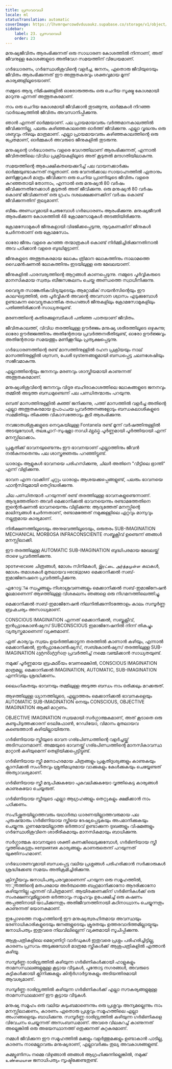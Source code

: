 ```yaml
---
title: പ്രസവാവധി
locale: ml
statusTranslation: automatic
coverImage: https://lhvmrqwrcowdvduuaukz.supabase.co/storage/v1/object/public/strapi-uploads/small_cover-educacion-fundamental.webp-2d51a7828a2b1309555be27f7e2a61a0.webp
sidebar:
    label: 23. പ്രസവാവധി
    order: 23
---
```

മനുഷ്യജീവിതം ആരംഭിക്കുന്നത് ഒരു സാധാരണ കോശത്തിൽ നിന്നാണ്, അത് ജീവനുള്ള കോശങ്ങളുടെ അതിവേഗ സമയത്തിന് വിധേയമാണ്.

ഗർഭധാരണം, ഗർഭസ്ഥശിശുവിന്റെ വളർച്ച, ജനനം, ഏതൊരു ജീവിയുടെയും ജീവിതം ആരംഭിക്കുന്നത് ഈ അത്ഭുതകരവും ശക്തവുമായ മൂന്ന് കാര്യങ്ങളിലൂടെയാണ്.

നമ്മുടെ ആദ്യ നിമിഷങ്ങളിൽ ഓരോരുത്തരും ഒരു ചെറിയ സൂക്ഷ്മ കോശമായി മാറുന്നു എന്നത് അത്ഭുതകരമാണ്.

നാം ഒരു ചെറിയ കോശമായി ജീവിക്കാൻ തുടങ്ങുന്നു, ഓർമ്മകൾ നിറഞ്ഞ വാർദ്ധക്യത്തിൽ ജീവിതം അവസാനിപ്പിക്കുന്നു.

ഞാൻ എന്നത് ഓർമ്മയാണ്. പല പ്രായമായവരും വർത്തമാനകാലത്തിൽ ജീവിക്കുന്നില്ല, പലരും കഴിഞ്ഞകാലത്തെ ഓർത്ത് ജീവിക്കുന്നു. എല്ലാ വൃദ്ധനും ഒരു ശബ്ദവും നിഴലും മാത്രമാണ്. എല്ലാ പ്രായമായവരും കഴിഞ്ഞകാലത്തിന്റെ ഒരു പ്രേതമാണ്, ഓർമ്മകൾ അവരുടെ ജീനുകളിൽ തുടരുന്നു.

മനുഷ്യന്റെ ഗർഭധാരണം വളരെ വേഗത്തിലാണ് ആരംഭിക്കുന്നത്, എന്നാൽ ജീവിതത്തിലെ വിവിധ പ്രക്രിയകളിലൂടെ അത് കൂടുതൽ മന്ദഗതിയിലാകുന്നു.

സമയത്തിന്റെ ആപേക്ഷികതയെക്കുറിച്ച് പല വായനക്കാർക്കും ഓർമ്മയുണ്ടാകുന്നത് നല്ലതാണ്. ഒരു വേനൽക്കാല സായാഹ്നത്തിൽ ഏതാനും മണിക്കൂറുകൾ മാത്രം ജീവിക്കുന്ന ഒരു ചെറിയ പ്രാണിയുടെ ജീവിതം വളരെ കുറഞ്ഞതായി തോന്നാം, എന്നാൽ ഒരു മനുഷ്യൻ 80 വർഷം ജീവിക്കുന്നതിനേക്കാൾ കൂടുതൽ അത് ജീവിക്കുന്നു. ഒരു മനുഷ്യൻ 80 വർഷം കൊണ്ട് ജീവിക്കുന്നത് ഒരു ഗ്രഹം ദശലക്ഷക്കണക്കിന് വർഷം കൊണ്ട് ജീവിക്കുന്നതിന് തുല്യമാണ്.

ബീജം അണ്ഡവുമായി ചേരുമ്പോൾ ഗർഭധാരണം ആരംഭിക്കുന്നു. മനുഷ്യജീവൻ ആരംഭിക്കുന്ന കോശത്തിൽ 48 ക്രോമസോമുകൾ അടങ്ങിയിരിക്കുന്നു.

ക്രോമസോമുകൾ ജീനുകളായി വിഭജിക്കപ്പെടുന്നു, നൂറുകണക്കിന് ജീനുകൾ ചേർന്നതാണ് ഒരു ക്രോമസോം.

ഓരോ ജീനും വളരെ കുറഞ്ഞ തന്മാത്രകൾ കൊണ്ട് നിർമ്മിച്ചിരിക്കുന്നതിനാൽ അവ പഠിക്കാൻ വളരെ ബുദ്ധിമുട്ടാണ്.

ജീനുകളുടെ അത്ഭുതകരമായ ലോകം ത്രിമാന ലോകത്തിനും നാലാമത്തെ ഡൈമൻഷണൽ ലോകത്തിനും ഇടയിലുള്ള ഒരു മേഖലയാണ്.

ജീനുകളിൽ പാരമ്പര്യത്തിന്റെ ആറ്റങ്ങൾ കാണപ്പെടുന്നു. നമ്മുടെ പൂർവ്വികരുടെ മാനസികമായ സ്വത്വം ബീജസങ്കലനം ചെയ്ത അണ്ഡത്തെ സ്വാധീനിക്കുന്നു.

വൈദ്യുത സാങ്കേതികവിദ്യയുടെയും ആറ്റോമിക് സയൻസിന്റെയും ഈ കാലഘട്ടത്തിൽ, ഒരു പൂർവ്വികൻ അവന്റെ അവസാന ശ്വാസം എടുക്കുമ്പോൾ ഉണ്ടാകുന്ന വൈദ്യുതകാന്തിക തരംഗങ്ങൾ ജീനുകളിലും ക്രോമസോമുകളിലും പതിഞ്ഞിരിക്കാൻ സാധ്യതയുണ്ട്.

മരണത്തിന്റെ കുതിരക്കുളമ്പടികൾ പതിഞ്ഞ പാതയാണ് ജീവിതം.

ജീവിതകാലത്ത്, വിവിധ തരത്തിലുള്ള ഊർജ്ജം മനുഷ്യ ശരീരത്തിലൂടെ ഒഴുകുന്നു; ഓരോ ഊർജ്ജത്തിനും അതിന്റേതായ പ്രവർത്തനരീതിയുണ്ട്, ഓരോ ഊർജ്ജവും അതിന്റേതായ സമയത്തും മണിക്കൂറിലും പ്രത്യക്ഷപ്പെടുന്നു.

ഗർഭധാരണത്തിന്റെ രണ്ട് മാസത്തിനുള്ളിൽ ദഹന പ്രക്രിയയും നാല് മാസത്തിനുള്ളിൽ ശ്വസന, പേശീ systemങ്ങളുമായി ബന്ധപ്പെട്ട ചലനശേഷിയും സജീവമാകുന്നു.

എല്ലാത്തിന്റെയും ജനനവും മരണവും ശാസ്ത്രീയമായി കാണുന്നത് അത്ഭുതകരമാണ്.

മനുഷ്യശിശുവിന്റെ ജനനവും വിദൂര ബഹിരാകാശത്തിലെ ലോകങ്ങളുടെ ജനനവും തമ്മിൽ അടുത്ത ബന്ധമുണ്ടെന്ന് പല പണ്ഡിതന്മാരും പറയുന്നു.

ഒമ്പത് മാസത്തിനുള്ളിൽ കുഞ്ഞ് ജനിക്കുന്നു, പത്ത് മാസത്തിൽ വളർച്ച അതിന്റെ എല്ലാ അത്ഭുതകരമായ ഉപാപചയ പ്രവർത്തനങ്ങളോടും ബന്ധകലാശികളുടെ സമമിതിയും തികഞ്ഞ വികാസത്തോടും കൂടി ആരംഭിക്കുന്നു.

നവജാതശിശുക്കളുടെ നെറുകയിലുള്ള Fontanela രണ്ട് മൂന്ന് വർഷത്തിനുള്ളിൽ അടയുമ്പോൾ, തലച്ചോറ്-സുഷുമ്നാ നാഡി వ్యవస్థ പൂർണ്ണമായി പൂർത്തിയായി എന്ന് മനസ്സിലാക്കാം.

പ്രകൃതിക്ക് ഭാവനയുണ്ടെന്നും ഈ ഭാവനയാണ് എല്ലാത്തിനും ജീവൻ നൽകുന്നതെന്നും പല ശാസ്ത്രജ്ഞരും പറഞ്ഞിട്ടുണ്ട്.

ധാരാളം ആളുകൾ ഭാവനയെ പരിഹസിക്കുന്നു, ചിലർ അതിനെ "വീട്ടിലെ ഭ്രാന്തി" എന്ന് വിളിക്കുന്നു.

ഭാവന എന്ന വാക്കിന് ചുറ്റും ധാരാളം ആശയക്കുഴപ്പങ്ങളുണ്ട്, പലരും ഭാവനയെ ഫാന്റസിയുമായി തെറ്റിദ്ധരിക്കുന്നു.

ചില പണ്ഡിതന്മാർ പറയുന്നത് രണ്ട് തരത്തിലുള്ള ഭാവനകളുണ്ടെന്നാണ്. ആദ്യത്തേതിനെ അവർ മെക്കാനിക്കൽ ഭാവനയെന്നും രണ്ടാമത്തേതിനെ ഇന്റെൻഷണൽ ഭാവനയെന്നും വിളിക്കുന്നു: ആദ്യത്തേത് മനസ്സിന്റെ മാലിന്യങ്ങൾ ചേർന്നതാണ്, രണ്ടാമത്തേത് നമുക്കുള്ളിലെ ഏറ്റവും മാന്യവും നല്ലതുമായ കാര്യമാണ്.

നിരീക്ഷണത്തിലൂടെയും അനുഭവത്തിലൂടെയും, ഒരുതരം SUB-IMAGINATION MECHANICAL MORBOSA INFRACONSCIENTE സബ്ജക്റ്റീവ് ഉണ്ടെന്ന് ഞങ്ങൾ മനസ്സിലാക്കി.

ഈ തരത്തിലുള്ള AUTOMATIC SUB-IMAGINATION ബുദ്ധിപരമായ മേഖലയ്ക്ക് താഴെ പ്രവർത്തിക്കുന്നു.

эротические ചിത്രങ്ങൾ, മോശം സിനിമകൾ, இரட்டை அர்த்தமுள்ள കഥകൾ, മോശം തമാശകൾ മുതലായവ несвідомо മെക്കാനിക്കൽ സബ്-ഇമാജിനേഷനെ പ്രവർത്തിപ്പിക്കുന്നു.

എറോട്ടிக் സ്വപ്നങ്ങളും നിശാശ്രവണങ്ങളും മെക്കാനിക്കൽ സബ്-ഇമാജിനേഷൻ മൂലമാണെന്ന് ആഴത്തിലുള്ള വിശകലനം ഞങ്ങളെ ഒരു നിഗമനത്തിലെത്തിച്ചു.

മെക്കാനിക്കൽ സബ്-ഇമാജിനേഷൻ നിലനിൽക്കുന്നിടത്തോളം കാലം സമ്പൂർണ്ണ ബ്രഹ്മചര്യം അസാധ്യമാണ്.

CONSCIOUS IMAGINATION എന്നത് മെക്കാനിക്കൽ, സബ്ജക്റ്റീവ്, ഇൻഫ്രാകോൺഷ്യസ് SUBCONSCIOUS ഇമാജിനേഷനിൽ നിന്ന് തികച്ചും വ്യത്യസ്തമാണെന്ന് വ്യക്തമാണ്.

ഏത് കാര്യവും സ്വയം ഉയർത്തിക്കാട്ടുന്ന തരത്തിൽ കാണാൻ കഴിയും, എന്നാൽ മെക്കാനിക്കൽ, ഇൻഫ്രാകോൺഷ്യസ്, സബ്കോൺഷ്യസ് തരത്തിലുള്ള SUB-IMAGINATION ავტომატურად പ്രവർത്തിച്ച് നമ്മെ വഞ്ചിക്കാൻ സാധ്യതയുണ്ട്.

നമുക്ക് പൂർണ്ണമായ ബ്രഹ്മచర్യം വേണമെങ്കിൽ, CONSCIOUS IMAGINATION മാത്രമല്ല, മെക്കാനിക്കൽ IMAGINATION, AUTOMATIC, SUB-IMAGINATION എന്നിവയും ശ്രദ്ധിക്കണം.

ലൈംഗികതയും ഭാവനയും തമ്മിലുള്ള അടുത്ത ബന്ധം നാം ഒരിക്കലും മറക്കരുത്.

ആഴത്തിലുള്ള ധ്യാനത്തിലൂടെ, എല്ലാത്തരം മെക്കാനിക്കൽ ഭാവനകളെയും AUTOMATIC SUB-IMAGINATION നെയും CONSCIOUS, OBJECTIVE IMAGINATION ആക്കി മാറ്റണം.

OBJECTIVE IMAGINATION സ്വയമായി സർഗ്ഗാത്മകമാണ്, അത് കൂടാതെ ഒരു കണ്ടുപിടുത്തക്കാരന് ടെലിഫോൺ, റേഡിയോ, വിമാനം മുതലായവ കണ്ടെത്താൻ കഴിയില്ലായിരുന്നു.

ഗർഭിണിയായ സ്ത്രീയുടെ ഭാവന ഗര്ഭപിണ്ഡത്തിന്റെ വളർച്ചയ്ക്ക് അടിസ്ഥാനമാണ്. അമ്മയുടെ ഭാവനയ്ക്ക് ഗര്ഭപിണ്ഡത്തിന്റെ മാനസികാവസ്ഥ മാറ്റാൻ കഴിയുമെന്ന് തെളിയിക്കപ്പെട്ടിട്ടുണ്ട്.

ഗർഭിണിയായ സ്ത്രീ മനോഹരമായ ചിത്രങ്ങളും പ്രകൃതിദൃശ്യങ്ങളും കാണുകയും ക്ലാസിക്കൽ സംഗീതവും ശ്രുതിമധുരമായ വാക്കുകളും കേൾക്കുകയും ചെയ്യേണ്ടത് അത്യാവശ്യമാണ്.

ഗർഭിണിയായ സ്ത്രീ മദ്യപിക്കുകയോ പുകവലിക്കുകയോ വൃത്തികെട്ട കാര്യങ്ങൾ കാണുകയോ ചെയ്യരുത്.

ഗർഭിണിയായ സ്ത്രീയുടെ എല്ലാ ആഗ്രഹങ്ങളും തെറ്റുകളും ക്ഷമിക്കാൻ നാം പഠിക്കണം.

സഹിഷ്ണുതയില്ലാത്തവരും യഥാർത്ഥ ധാരണയില്ലാത്തവരുമായ പല പുരുഷന്മാരും ഗർഭിണിയായ സ്ത്രീയെ ദേഷ്യപ്പെടുകയും അപമാനിക്കുകയും ചെയ്യുന്നു. ഗുണമേന്മയില്ലാത്ത ഭർത്താവ് ഉണ്ടാക്കുന്ന ദുഃഖങ്ങളും വിഷമങ്ങളും ഗർഭസ്ഥശിശുവിനെ ശാരീരികമായും മാനസികമായും ബാധിക്കുന്നു.

സർഗ്ഗാത്മക ഭാവനയുടെ ശക്തി കണക്കിലെടുക്കുമ്പോൾ, ഗർഭിണിയായ സ്ത്രീ വൃത്തികെട്ടതും неприятия കാര്യങ്ങളും കാണരുതെന്ന് പറയുന്നത് യുക്തിസഹമാണ്.

ഗർഭധാരണവുമായി ബന്ധപ്പെട്ട വലിയ പ്രശ്നങ്ങൾ പരിഹരിക്കാൻ സർക്കാരുകൾ ശ്രദ്ധിക്കേണ്ട സമയം അതിക്രമിച്ചിരിക്കുന്നു.

ക്രിസ്തീയവും ജനാധിപത്യപരവുമാണെന്ന് പറയുന്ന ഒരു സമൂഹത്തിൽ, মাতृत्वത്തിന്റെ മതപരമായ അർത്ഥത്തെ ബഹുമാനിക്കാനോ ആദരിക്കാനോ കഴിയുന്നില്ല എന്നത് വിചിത്രമാണ്. ആയിരക്കണക്കിന് ഗർഭിണികൾക്ക് ഒരു സംരക്ഷണവുമില്ലാതെ ഭർത്താവും സമൂഹവും ഉപേക്ഷിച്ച് ഒരു കഷണം അപ്പത്തിനായി യാചിക്കുന്നതും അതിജീവനത്തിനായി കഠിനാധ്വാനം ചെയ്യുന്നതും കാണുന്നത് ഭയാനകമാണ്.

ഇപ്പോഴത്തെ സമൂഹത്തിന്റെ ഈ മനുഷ്യത്വരഹിതമായ അവസ്ഥയും ഭരണാധികാരികളുടെയും ജനങ്ങളുടെയും ക്രൂരതയും ഉത്തരവാദിത്തമില്ലായ്മയും ജനാധിപത്യം ഇതുവരെ നിലവിലില്ലെന്ന് വ്യക്തമായി സൂചിപ്പിക്കുന്നു.

ആശുപത്രികളിലെ മെറ്റേണിറ്റി വാർഡുകൾ ഇതുവരെ പ്രശ്നം പരിഹരിച്ചിട്ടില്ല, കാരണം പ്രസവം അടുക്കുമ്പോൾ മാത്രമേ സ്ത്രീകൾക്ക് ആശുപത്രികളിൽ എത്താൻ കഴിയൂ.

സമ്പൂർണ്ണ ദാരിദ്ര്യത്തിൽ കഴിയുന്ന ഗർഭിണികൾക്കായി ഹാളുകളും താമസസ്ഥലങ്ങളുമുള്ള കൂട്ടായ വീടുകൾ, പൂന്തോട്ട നഗരങ്ങൾ, അവരുടെ കുട്ടികൾക്കായി ക്ലിനിക്കുകളും കിന്റർഗാർട്ടനുകളും അടിയന്തിരമായി ആവശ്യമാണ്.

സമ്പൂർണ്ണ ദാരിദ്ര്യത്തിൽ കഴിയുന്ന ഗർഭിണികൾക്ക് എല്ലാ സൗകര്യങ്ങളുമുള്ള താമസസ്ഥലമാണ് ഈ കൂട്ടായ വീടുകൾ.

മനുഷ്യ സമൂഹം ഒരു വലിയ കുടുംബമാണെന്നും ഒരു പ്രശ്നവും അന്യമല്ലെന്നും നാം മനസ്സിലാക്കണം, കാരണം ഏതൊരു പ്രശ്നവും സമൂഹത്തിലെ എല്ലാ അംഗങ്ങളെയും ബാധിക്കുന്നു. സമ്പൂർണ്ണ ദാരിദ്ര്യത്തിൽ കഴിയുന്ന ഗർഭിണികളെ വിവേചനം ചെയ്യുന്നത് അസംബന്ധമാണ്. അവരെ വിലകുറച്ച് കാണുന്നത് അല്ലെങ്കിൽ ഒരു അഭയസ്ഥാനത്ത് ഒതുക്കുന്നത് കുറ്റകരമാണ്.

നമ്മൾ ജീവിക്കുന്ന ഈ സമൂഹത്തിൽ മക്കളും വളർത്തുമക്കളും ഉണ്ടാകാൻ പാടില്ല, കാരണം നാമെല്ലാവരും മനുഷ്യരാണ്, എല്ലാവർക്കും തുല്യ അവകാശങ്ങളുണ്ട്.

കമ്മ്യൂണിസം നമ്മെ വിഴുങ്ങാൻ ഞങ്ങൾ ആഗ്രഹിക്കുന്നില്ലെങ്കിൽ, നമുക്ക് உண்மையான ജനാധിപത്യം സൃഷ്ടിക്കേണ്ടതുണ്ട്.
